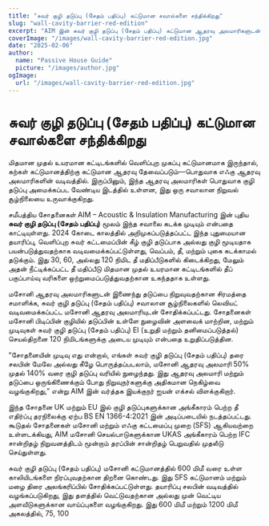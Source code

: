 ```yaml
---
title: "சுவர் குழி தடுப்பு (சேதம் பதிப்பு) கட்டுமான சவால்களை சந்திக்கிறது"
slug: "wall-cavity-barrier-red-edition"
excerpt: "AIM இன் சுவர் குழி தடுப்பு (சேதம் பதிப்பு) கட்டுமான ஆதரவு அலமாரிகளுடன் ஒருங்கிணைந்து நிறுவல் சவால்களை கடக்கிறது, மேலும் வலுவான தீ பாதுகாப்பை உறுதி செய்கிறது."
coverImage: "/images/wall-cavity-barrier-red-edition.jpg"
date: "2025-02-06"
author:
  name: "Passive House Guide"
  picture: "/images/author.jpg"
ogImage:
  url: "/images/wall-cavity-barrier-red-edition.jpg"
---
```


# சுவர் குழி தடுப்பு (சேதம் பதிப்பு) கட்டுமான சவால்களை சந்திக்கிறது

மிதமான முதல் உயரமான கட்டிடங்களில் வெளிப்புற முகப்பு கட்டுமானமாக இருந்தால், கற்கள் கட்டுமானத்திற்கு கட்டுமான ஆதரவு தேவைப்படும்—பொதுவாக எஃகு ஆதரவு அலமாரிகளின் வடிவத்தில். இருப்பினும், இந்த ஆதரவு அலமாரிகள் பொதுவாக குழி தடுப்பு அமைக்கப்பட வேண்டிய இடத்தில் உள்ளன, இது ஒரு சவாலான நிறுவல் சூழ்நிலையை உருவாக்குகிறது.

சமீபத்திய சோதனைகள் AIM – Acoustic & Insulation Manufacturing இன் புதிய **சுவர் குழி தடுப்பு (சேதம் பதிப்பு)** மூலம் இந்த சவாலை கடக்க முடியும் என்பதை காட்டியுள்ளது. 2024 கோடை காலத்தில் அறிமுகப்படுத்தப்பட்ட இந்த புதுமையான தயாரிப்பு, வெளிப்புற சுவர் கட்டமைப்பின் கீழ் குழி தடுப்பாக அல்லது குழி மூடியதாக பயன்படுத்துவதற்காக வடிவமைக்கப்பட்டுள்ளது, வெப்பம், தீ, மற்றும் புகை கடக்காமல் தடுக்கும். இது 30, 60, அல்லது 120 நிமிட தீ மதிப்பீடுகளில் கிடைக்கிறது, மேலும் அதன் நீட்டிக்கப்பட்ட தீ மதிப்பீடு மிதமான முதல் உயரமான கட்டிடங்களில் தீப் பகுப்பாய்வு வரிகளை ஒற்றுமைப்படுத்துவதற்கான உகந்ததாக உள்ளது.

மசோனி ஆதரவு அலமாரிகளுடன் இணைந்து தடுப்பை நிறுவுவதற்கான சிரமத்தை சமாளிக்க, சுவர் குழி தடுப்பு (சேதம் பதிப்பு) சவாலான சூழ்நிலைகளில் லெவியட் வடிவமைக்கப்பட்ட மசோனி ஆதரவு அலமாரியுடன் சோதிக்கப்பட்டது. சோதனைகள் மசோனி பிடிப்பின் குழியில் தடுப்பின் உள்ளே நுழைவின் அளவைக் மாற்றின, மற்றும் முடிவுகள் சுவர் குழி தடுப்பு (சேதம் பதிப்பு) EI (உறுதி மற்றும் தனிமைப்படுத்தல்) செயல்திறனை 120 நிமிடங்களுக்கு அடைய முடியும் என்பதை உறுதிப்படுத்தின.

“சோதனையின் முடிவு எது என்றால், எங்கள் சுவர் குழி தடுப்பு (சேதம் பதிப்பு) தரை சலபின் மேலே அல்லது கீழே பொருத்தப்படலாம், மசோனி ஆதரவு அலமாரி 50% முதல் 140% வரை குழி தடுப்பு வரியில் நுழைந்தது. இது ஆதரவு அலமாரி மற்றும் தடுப்பை ஒருங்கிணைக்கும் போது நிறுவுநர்களுக்கு அதிகமான நெகிழ்வை வழங்குகிறது,” என்று AIM இன் வர்த்தக இயக்குநர் ஐயன் எக்சல் விளக்குகிறார்.

இந்த சோதனை UK மற்றும் EU இல் குழி தடுப்புகளுக்கான அங்கீகாரம் பெற்ற தீ எதிர்ப்பு தரநிலைக்கு ஏற்ப BS EN 1366-4:2021 இன் அடிப்படையில் நடத்தப்பட்டது. கூடுதல் சோதனைகள் மசோனி மற்றும் எஃகு கட்டமைப்பு முறை (SFS) ஆகியவற்றை உள்ளடக்கியது, AIM மசோனி செயல்பாடுகளுக்கான UKAS அங்கீகாரம் பெற்ற IFC சான்றிதழ் நிறுவனத்திடம் மூன்றாம் தரப்பின் சான்றிதழ் பெறுவதில் முதலீடு செய்துள்ளது.

சுவர் குழி தடுப்பு (சேதம் பதிப்பு) மசோனி கட்டுமானத்தில் 600 மிமீ வரை உள்ள காலியிடங்களை நிரப்புவதற்கான திறனை கொண்டது. இது SFS கட்டுமானம் மற்றும் மழை திரை அலங்கரிப்பில் சோதிக்கப்பட்டுள்ளது. தயாரிப்பு சலபின் வடிவத்தில் வழங்கப்படுகிறது, இது தளத்தில் வெட்டுவதற்கான அல்லது முன் வெட்டிய அளவீடுகளுக்கான வாய்ப்புகளை வழங்குகிறது. இது 600 மிமீ மற்றும் 1200 மிமீ அகலத்தில், 75, 100